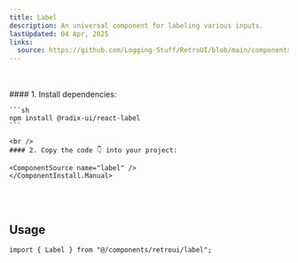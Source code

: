 ```yaml
---
title: Label
description: An universal component for labeling various inputs.
lastUpdated: 04 Apr, 2025
links:
  source: https://github.com/Logging-Stuff/RetroUI/blob/main/components/retroui/Label.tsx
---
```


<ComponentShowcase name="label-style-default" />

<br />
<br />

 <ComponentInstall>
    <ComponentInstall.Cli npmCommand="npx shadcn@latest add 'https://retroui.dev/r/label.json'" />
    <ComponentInstall.Manual>
    #### 1. Install dependencies:

    ```sh
    npm install @radix-ui/react-label
    ```

    <br />
    #### 2. Copy the code 👇 into your project:

    <ComponentSource name="label" />
    </ComponentInstall.Manual>

</ComponentInstall>

<br />
<br />

## Usage

```tsx
import { Label } from "@/components/retroui/label";
```
